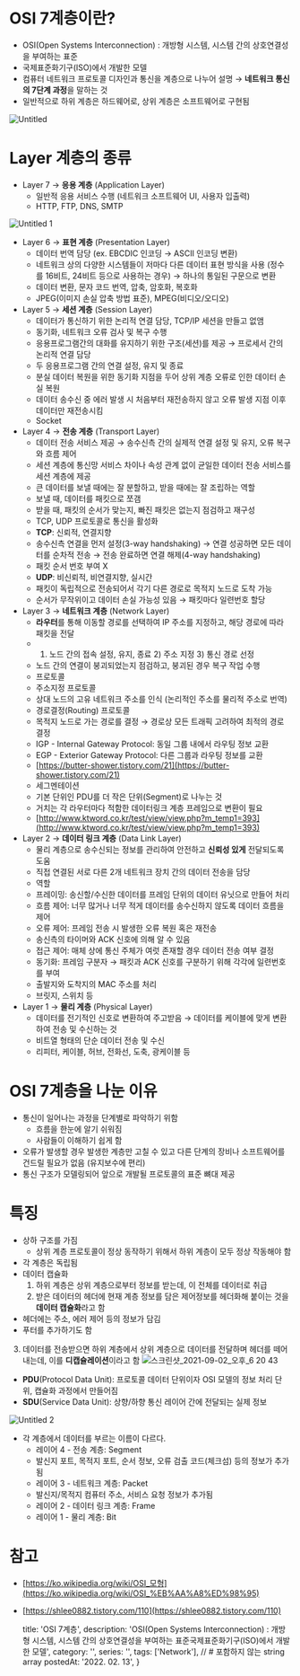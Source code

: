 
# OSI 7계층이란?

- OSI(Open Systems Interconnection) : 개방형 시스템, 시스템 간의 상호연결성을 부여하는 표준
- 국제표준화기구(ISO)에서 개발한 모델
- 컴퓨터 네트워크 프로토콜 디자인과 통신을 계층으로 나누어 설명 → **네트워크 통신의 7단계 과정**을 말하는 것
- 일반적으로 하위 계층은 하드웨어로, 상위 계층은 소프트웨어로 구현됨

![Untitled](https://user-images.githubusercontent.com/40057032/133558021-987480f2-240f-4c5f-8483-9ddc03dc4d70.png)


# Layer 계층의 종류

- Layer 7 → **응용 계층** (Application Layer)
  - 일반적 응용 서비스 수행 (네트워크 소프트웨어 UI, 사용자 입출력)
  - HTTP, FTP, DNS, SMTP

![Untitled 1](https://user-images.githubusercontent.com/40057032/133558113-610f3c22-44e7-4ec1-9ffe-577af6b19ad0.png)


- Layer 6 → **표현 계층** (Presentation Layer)
  - 데이터 번역 담당 (ex. EBCDIC 인코딩 → ASCII 인코딩 변환)
  - 네트워크 상의 다양한 시스템들이 저마다 다른 데이터 표현 방식을 사용 (정수를 16비트, 24비트 등으로 사용하는 경우) → 하나의 통일된 구문으로 변환
  - 데이터 변환, 문자 코드 번역, 압축, 암호화, 복호화
  - JPEG(이미지 손실 압축 방법 표준), MPEG(비디오/오디오)
- Layer 5 → **세션 계층** (Session Layer)
  - 데이터가 통신하기 위한 논리적 연결 담당, TCP/IP 세션을 만들고 없앰
  - 동기화, 네트워크 오류 검사 및 복구 수행
  - 응용프로그램간의 대화를 유지하기 위한 구조(세션)를 제공 → 프로세서 간의 논리적 연결 담당
  - 두 응용프로그램 간의 연결 설정, 유지 및 종료
  - 분실 데이터 복원을 위한 동기화 지점을 두어 상위 계층 오류로 인한 데이터 손실 복원
  - 데이터 송수신 중 에러 발생 시 처음부터 재전송하지 않고 오류 발생 지점 이후 데이터만 재전송시킴
  - Socket
- Layer 4 → **전송 계층** (Transport Layer)
  - 데이터 전송 서비스 제공 → 송수신측 간의 실제적 연결 설정 및 유지, 오류 복구와 흐름 제어
  - 세션 계층에 통신망 서비스 차이나 속성 관계 없이 균일한 데이터 전송 서비스를 세션 계층에 제공
  - 큰 데이터를 보낼 때에는 잘 분할하고, 받을 때에는 잘 조립하는 역할
  - 보낼 때, 데이터를 패킷으로 쪼갬
  - 받을 때, 패킷의 순서가 맞는지, 빠진 패킷은 없는지 점검하고 재구성
  - TCP, UDP 프로토콜로 통신을 활성화
  - **TCP**: 신뢰적, 연결지향
  - 송수신측 연결을 먼저 설정(3-way handshaking) → 연결 성공하면 모든 데이터를 순차적 전송 → 전송 완료하면 연결 해제(4-way handshaking)
  - 패킷 순서 번호 부여 X
  - **UDP**: 비신뢰적, 비연결지향, 실시간
  - 패킷이 독립적으로 전송되어서 각기 다른 경로로 목적지 노드로 도착 가능
  - 순서가 무작위이고 데이터 손실 가능성 있음 → 패킷마다 일련번호 할당
- Layer 3 → **네트워크 계층** (Network Layer)
  - **라우터**를 통해 이동할 경로를 선택하여 IP 주소를 지정하고, 해당 경로에 따라 패킷을 전달
  - 1) 노드 간의 접속 설정, 유지, 종료 2) 주소 지정 3) 통신 경로 선정
  - 노드 간의 연결이 붕괴되었는지 점검하고, 붕괴된 경우 복구 작업 수행
  - 프로토콜
  - 주소지정 프로토콜
  - 상대 노드의 고유 네트워크 주소를 인식 (논리적인 주소를 물리적 주소로 번역)
  - 경로결정(Routing) 프로토콜
  - 목적지 노드로 가는 경로를 결정 → 경로상 모든 트래픽 고려하여 최적의 경로 결정
  - IGP -  Internal Gateway Protocol: 동일 그룹 내에서 라우팅 정보 교환
  - EGP - Exterior Gateway Protocol: 다른 그룹과 라우팅 정보를 교환
  - [https://butter-shower.tistory.com/21](https://butter-shower.tistory.com/21)
  - 세그멘테이션
  - 기본 단위인 PDU를 더 작은 단위(Segment)로 나누는 것
  - 거치는 각 라우터마다 적함한 데이터링크 계층 프레임으로 변환이 필요
  - [http://www.ktword.co.kr/test/view/view.php?m_temp1=393](http://www.ktword.co.kr/test/view/view.php?m_temp1=393)
- Layer 2 → **데이터 링크 계층** (Data Link Layer)
  - 물리 계층으로 송수신되는 정보를 관리하여 안전하고 **신뢰성 있게** 전달되도록 도움
  - 직접 연결된 서로 다른 2개 네트워크 장치 간의 데이터 전송을 담당
  - 역할
  - 프레이밍: 송신할/수신한 데이터를 프레임 단위의 데이터 유닛으로 만들어 처리
  - 흐름 제어: 너무 많거나 너무 적게 데이터를 송수신하지 않도록 데이터 흐름을 제어
  - 오류 제어: 프레임 전송 시 발생한 오류 복원 혹은 재전송
  - 송신측의 타이머와 ACK 신호에 의해 알 수 있음
  - 접근 제어: 매체 상에 통신 주체가 여럿 존재할 경우 데이터 전송 여부 결정
  - 동기화: 프레임 구분자 → 패킷과 ACK 신호를 구분하기 위해 각각에 일련번호를 부여
  - 출발지와 도착지의 MAC 주소를 처리
  - 브릿지, 스위치 등
- Layer 1 → **물리 계층** (Physical Layer)
  - 데이터를 전기적인 신호로 변환하여 주고받음 → 데이터를 케이블에 맞게 변환하여 전송 및 수신하는 것
  - 비트열 형태의 단순 데이터 전송 및 수신
  - 리피터, 케이블, 허브, 전화선, 도축, 광케이블 등

# OSI 7계층을 나눈 이유

- 통신이 일어나는 과정을 단계별로 파악하기 위함
  - 흐름을 한눈에 알기 쉬워짐
  - 사람들이 이해하기 쉽게 함
- 오류가 발생할 경우 발생한 계층만 고칠 수 있고 다른 단계의 장비나 소프트웨어를 건드릴 필요가 없음 (유지보수에 편리)
- 통신 구조가 모델링되어 앞으로 개발될 프로토콜의 표준 뼈대 제공

# 특징

- 상하 구조를 가짐
  - 상위 계층 프로토콜이 정상 동작하기 위해서 하위 계층이 모두 정상 작동해야 함
- 각 계층은 독립됨
- 데이터 캡슐화
  1. 하위 계층은 상위 계층으로부터 정보를 받는데, 이 전체를 데이터로 취급
  2. 받은 데이터의 헤더에 현재 계층 정보를 담은 제어정보를 헤더화해 붙이는 것을 **데이터 캡슐화**라고 함
 - 헤더에는 주소, 에러 제어 등의 정보가 담김
 - 푸터를 추가하기도 함
  3. 데이터를 전송받으면 하위 계층에서 상위 계층으로 데이터를 전달하며 헤더를 떼어내는데, 이를 **디캡슐레이션**이라고 함
![스크린샷_2021-09-02_오후_6 20 43](https://user-images.githubusercontent.com/40057032/133558141-ddf0d9ad-d7dc-4c47-b55f-54c9e932cf31.png)
  - **PDU**(Protocol Data Unit): 프로토콜 데이터 단위이자 OSI 모델의 정보 처리 단위, 캡슐화 과정에서 만들어짐
  - **SDU**(Service Data Unit): 상향/하향 통신 레이어 간에 전달되는 실제 정보

![Untitled 2](https://user-images.githubusercontent.com/40057032/133558155-f79509ea-0751-4134-8618-e1b2e33798ff.png)


- 각 계층에서 데이터를 부르는 이름이 다르다.
  - 레이어 4 - 전송 계층: Segment
  - 발신지 포트, 목적지 포트, 순서 정보, 오류 검출 코드(체크섬) 등의 정보가 추가됨
  - 레이어 3 - 네트워크 계층: Packet
  - 발신지/목적지 컴퓨터 주소, 서비스 요청 정보가 추가됨
  - 레이어 2 - 데이터 링크 계층: Frame
  - 레이어 1 - 물리 계층: Bit

# 참고

- [https://ko.wikipedia.org/wiki/OSI_모형](https://ko.wikipedia.org/wiki/OSI_%EB%AA%A8%ED%98%95)
- [https://shlee0882.tistory.com/110](https://shlee0882.tistory.com/110)


    title: 'OSI 7계층',
    description: 'OSI(Open Systems Interconnection) : 개방형 시스템, 시스템 간의 상호연결성을 부여하는 표준국제표준화기구(ISO)에서 개발한 모델',
    category: '',
    series: '',
    tags: ['Network'], // # 포함하지 않는 string array
    postedAt: '2022. 02. 13',
}